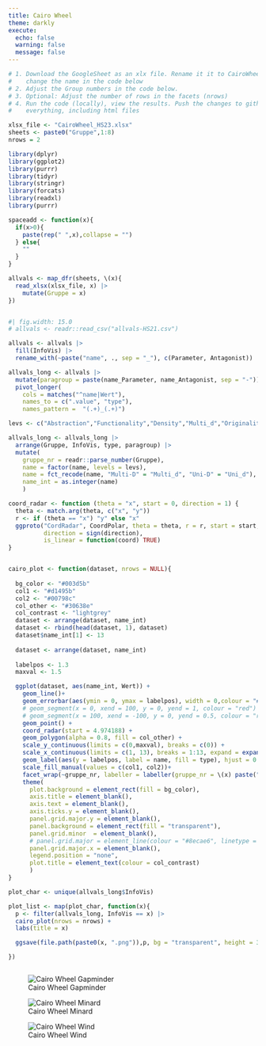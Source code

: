 ```yaml
---
title: Cairo Wheel
theme: darkly
execute: 
  echo: false
  warning: false
  message: false
---
```




```r
# 1. Download the GoogleSheet as an xlx file. Rename it it to CairoWheel.xlsx or
#    change the name in the code below
# 2. Adjust the Group numbers in the code below. 
# 3. Optional: Adjust the number of rows in the facets (nrows)
# 4. Run the code (locally), view the results. Push the changes to github 
#    everything, including html files

xlsx_file <- "CairoWheel_HS23.xlsx"
sheets <- paste0("Gruppe",1:8)
nrows = 2
```

```r
library(dplyr)
library(ggplot2)
library(purrr)
library(tidyr)
library(stringr)
library(forcats)
library(readxl)
library(purrr)

spaceadd <- function(x){
  if(x>0){
    paste(rep(" ",x),collapse = "")
  } else{
    ""
  }
}
```


```r



allvals <- map_dfr(sheets, \(x){
  read_xlsx(xlsx_file, x) |>
    mutate(Gruppe = x)
})



```


```r
#| fig.width: 15.0
# allvals <- readr::read_csv("allvals-HS21.csv")

allvals <- allvals |>
  fill(InfoVis) |>
  rename_with(~paste("name", ., sep = "_"), c(Parameter, Antagonist))

allvals_long <- allvals |>
  mutate(paragroup = paste(name_Parameter, name_Antagonist, sep = "-")) |>
  pivot_longer(
    cols = matches("^name|Wert"),
    names_to = c(".value", "type"), 
    names_pattern =  "(.+)_(.+)")

levs <- c("Abstraction","Functionality","Density","Multi_d","Originality","Novelty","Figuration","Decoration","Lightness","Uni_d","Familiarity","Redundancy")

allvals_long <- allvals_long |>
  arrange(Gruppe, InfoVis, type, paragroup) |>
  mutate(
    gruppe_nr = readr::parse_number(Gruppe),
    name = factor(name, levels = levs),
    name = fct_recode(name, "Multi-D" = "Multi_d", "Uni-D" = "Uni_d"),
    name_int = as.integer(name)
    )
```

```r

coord_radar <- function (theta = "x", start = 0, direction = 1) {
  theta <- match.arg(theta, c("x", "y"))
  r <- if (theta == "x") "y" else "x"
  ggproto("CordRadar", CoordPolar, theta = theta, r = r, start = start, 
          direction = sign(direction),
          is_linear = function(coord) TRUE)
}


cairo_plot <- function(dataset, nrows = NULL){
  
  bg_color <- "#003d5b"
  col1 <- "#d1495b"
  col2 <- "#00798c"
  col_other <- "#30638e"
  col_contrast <- "lightgrey"
  dataset <- arrange(dataset, name_int)
  dataset <- rbind(head(dataset, 1), dataset)
  dataset$name_int[1] <- 13
  
  dataset <- arrange(dataset, name_int)
  
  labelpos <- 1.3
  maxval <- 1.5

  ggplot(dataset, aes(name_int, Wert)) +
    geom_line()+
    geom_errorbar(aes(ymin = 0, ymax = labelpos), width = 0,colour = "#8ecae6") +
    # geom_segment(x = 0, xend = 100, y = 0, yend = 1, colour = "red") +
    # geom_segment(x = 100, xend = -100, y = 0, yend = 0.5, colour = "red") +
    geom_point() +
    coord_radar(start = 4.974188) +
    geom_polygon(alpha = 0.8, fill = col_other) +
    scale_y_continuous(limits = c(0,maxval), breaks = c(0)) +
    scale_x_continuous(limits = c(1, 13), breaks = 1:13, expand = expansion()) +
    geom_label(aes(y = labelpos, label = name, fill = type), hjust = 0.5)  +
    scale_fill_manual(values = c(col1, col2))+
    facet_wrap(~gruppe_nr, labeller = labeller(gruppe_nr = \(x) paste("Gruppe",x)),nrow = nrows) +
    theme(
      plot.background = element_rect(fill = bg_color),
      axis.title = element_blank(),
      axis.text = element_blank(),
      axis.ticks.y = element_blank(),
      panel.grid.major.y = element_blank(),
      panel.background = element_rect(fill = "transparent"),
      panel.grid.minor  = element_blank(),
      # panel.grid.major = element_line(colour = "#8ecae6", linetype = 2,),
      panel.grid.major.x = element_blank(),
      legend.position = "none",
      plot.title = element_text(colour = col_contrast)
      )
}
```

```r
plot_char <- unique(allvals_long$InfoVis)

plot_list <- map(plot_char, function(x){
  p <- filter(allvals_long, InfoVis == x) |>
  cairo_plot(nrows = nrows) +
  labs(title = x)

  ggsave(file.path(paste0(x, ".png")),p, bg = "transparent", height = 35, width = 70, units = "cm")

})



```

![Cairo Wheel Gapminder](GapMinder.png){#fig-gapminder .column-screen}

![Cairo Wheel Minard](Minard.png){#fig-mindard .column-screen}

![Cairo Wheel Wind](Wind.png){#fig-wind .column-screen}


